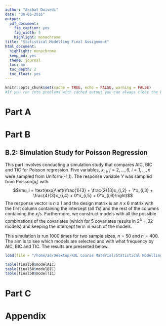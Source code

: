 ```yaml
---
author: "Akshat Dwivedi"
date: "30-05-2016"
output: 
  pdf_document: 
    fig_caption: yes
    fig_width: 5
    highlight: monochrome
title: "Statistical Modelling Final Assignment"
html_document:
  highlight: monochrome
  keep_md: yes
  theme: journal
  toc: no
  toc_depth: 2
  toc_float: yes
---
```


```r
knitr::opts_chunk$set(cache = TRUE, echo = FALSE, warning = FALSE)
#If you run into problems with cached output you can always clear the knitr cache by removing the folder named with a _cache suffix within your document’s directory.
```


# Part A




# Part B

## B.2: Simulation Study for Poisson Regression
This part involves conducting a simulation study that compares AIC, BIC and TIC for Poisson regression. Five variables, $x_{i,j}$, $j = 2,\ldots,6$, $i = 1,\ldots,n$ were sampled from Uniform(-1,1). The response variable $Y$ was sampled from Poisson($\mu_i$) with $$\mu_i = \text{exp}\left(\frac{1}{3} + \frac{2}{3}x_{i,2} + 1*x_{i,3} + \frac{4}{3}x_{i,4} + 0*x_{i,5} + 0*x_{i,6}\right)$$
The response vector is $n$ x $1$ and the design matrix is an $n$ x $6$ matrix with the first column containing the intercept (all 1's) and the rest of the columns containing the $x_j$'s. Furthermore, we construct models with all the possible combinations of the covariates (which for 5 covariates results in $2^5=32$ models) and keeping the intercept term in each of the models.

This simulation is run 1000 times for two sample sizes, $n=50$ and $n=400$. The aim is to see which models are selected and with what frequency by AIC, BIC and TIC. The results are presented below.









```r
load(file = "/home/ad/Desktop/KUL Course Material/Statistical Modelling/R programming/ques_b_results.RData")

table(final50$modelAIC) 
table(final50$modelBIC)
table(final50$modelTIC)
```







# Part C



# Appendix